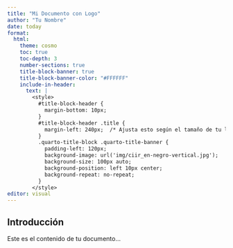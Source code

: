 ```yaml
---
title: "Mi Documento con Logo"
author: "Tu Nombre"
date: today
format:
  html:
    theme: cosmo
    toc: true
    toc-depth: 3
    number-sections: true
    title-block-banner: true
    title-block-banner-color: "#FFFFFF"
    include-in-header:
      text: |
        <style>
          #title-block-header {
            margin-bottom: 10px;
          }
          #title-block-header .title {
            margin-left: 240px;  /* Ajusta esto según el tamaño de tu logo */
          }
          .quarto-title-block .quarto-title-banner {
            padding-left: 120px;
            background-image: url('img/ciir_en-negro-vertical.jpg');
            background-size: 100px auto;
            background-position: left 10px center;
            background-repeat: no-repeat;
          }
        </style>
editor: visual
---
```


## Introducción

Este es el contenido de tu documento...